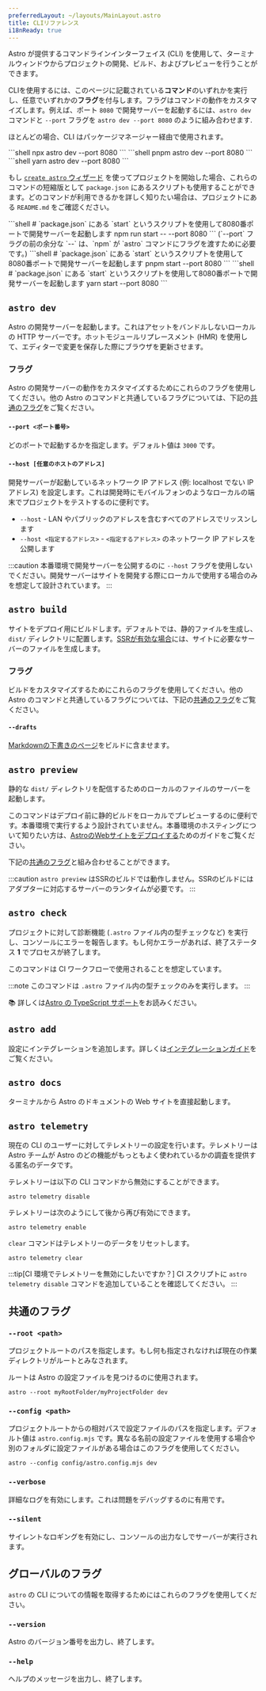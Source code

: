 ```yaml
---
preferredLayout: ~/layouts/MainLayout.astro
title: CLIリファレンス
i18nReady: true
---
```




Astro が提供するコマンドラインインターフェイス (CLI) を使用して、ターミナルウィンドウからプロジェクトの開発、ビルド、およびプレビューを行うことができます。

CLIを使用するには、このページに記載されている**コマンド**のいずれかを実行し、任意でいずれかの**フラグ**を付与します。フラグはコマンドの動作をカスタマイズします。例えば、ポート `8080` で開発サーバーを起動するには、`astro dev` コマンドと `--port` フラグを `astro dev --port 8080` のように組み合わせます.

ほとんどの場合、CLI はパッケージマネージャー経由で使用されます。

<PackageManagerTabs>
  <Fragment slot="npm">
  ```shell
  npx astro dev --port 8080
  ```
  </Fragment>
  <Fragment slot="pnpm">
  ```shell
  pnpm astro dev --port 8080
  ```
  </Fragment>
  <Fragment slot="yarn">
  ```shell
  yarn astro dev --port 8080
  ```
  </Fragment>
</PackageManagerTabs>

もし [`create astro` ウィザード](/ja/install/auto/#1-セットアップウィザードを実行する) を使ってプロジェクトを開始した場合、これらのコマンドの短縮版として `package.json` にあるスクリプトも使用することができます。どのコマンドが利用できるかを詳しく知りたい場合は、プロジェクトにある `README.md` をご確認ください。

<PackageManagerTabs>
  <Fragment slot="npm">
  ```shell
  # `package.json` にある `start` というスクリプトを使用して8080番ポートで開発サーバーを起動します
  npm run start -- --port 8080
  ```
  (`--port` フラグの前の余分な `--` は、`npm` が `astro` コマンドにフラグを渡すために必要です。)
  </Fragment>
  <Fragment slot="pnpm">
  ```shell
  # `package.json` にある `start` というスクリプトを使用して8080番ポートで開発サーバーを起動します
  pnpm start --port 8080
  ```
  </Fragment>
  <Fragment slot="yarn">
  ```shell
  # `package.json` にある `start` というスクリプトを使用して8080番ポートで開発サーバーを起動します
  yarn start --port 8080
  ```
  </Fragment>
</PackageManagerTabs>

## `astro dev`

Astro の開発サーバーを起動します。これはアセットをバンドルしないローカルの HTTP サーバーです。ホットモジュールリプレースメント (HMR) を使用して、エディターで変更を保存した際にブラウザを更新させます。

### フラグ

Astro の開発サーバーの動作をカスタマイズするためにこれらのフラグを使用してください。他の Astro のコマンドと共通しているフラグについては、下記の[共通のフラグ](#共通のフラグ)をご覧ください。

#### `--port <ポート番号>`

どのポートで起動するかを指定します。デフォルト値は `3000` です。

#### `--host [任意のホストのアドレス]`

開発サーバーが起動しているネットワーク IP アドレス (例: localhost でない IP アドレス) を設定します。これは開発時にモバイルフォンのようなローカルの端末でプロジェクトをテストするのに便利です。

- `--host` - LAN やパブリックのアドレスを含むすべてのアドレスでリッスンします
- `--host <指定するアドレス>` - `<指定するアドレス>` のネットワーク IP アドレスを公開します

:::caution
本番環境で開発サーバーを公開するのに `--host` フラグを使用しないでください。開発サーバーはサイトを開発する際にローカルで使用する場合のみを想定して設計されています。
:::

## `astro build`

サイトをデプロイ用にビルドします。デフォルトでは、静的ファイルを生成し、`dist/` ディレクトリに配置します。[SSRが有効な場合](/ja/guides/server-side-rendering/)には、サイトに必要なサーバーのファイルを生成します。

### フラグ

ビルドをカスタマイズするためにこれらのフラグを使用してください。他の Astro のコマンドと共通しているフラグについては、下記の[共通のフラグ](#共通のフラグ)をご覧ください。

#### `--drafts`

[Markdownの下書きのページ](/ja/guides/markdown-content/#markdownページ)をビルドに含ませます。

## `astro preview`

静的な `dist/` ディレクトリを配信するためのローカルのファイルのサーバーを起動します。

このコマンドはデプロイ前に静的ビルドをローカルでプレビューするのに便利です。本番環境で実行するよう設計されていません。本番環境のホスティングについて知りたい方は、[AstroのWebサイトをデプロイする](/ja/guides/deploy/)ためのガイドをご覧ください。

下記の[共通のフラグ](#共通のフラグ)と組み合わせることができます。

:::caution
`astro preview` はSSRのビルドでは動作しません。SSRのビルドにはアダプターに対応するサーバーのランタイムが必要です。
:::

## `astro check`

プロジェクトに対して診断機能 (`.astro` ファイル内の型チェックなど) を実行し、コンソールにエラーを報告します。もし何かエラーがあれば、終了ステータス **1** でプロセスが終了します。

このコマンドは CI ワークフローで使用されることを想定しています。

:::note
このコマンドは `.astro` ファイル内の型チェックのみを実行します。
:::

📚 詳しくは[Astro の TypeScript サポート](/ja/guides/typescript/)をお読みください。

## `astro add`

設定にインテグレーションを追加します。詳しくは[インテグレーションガイド](/ja/guides/integrations-guide/#automatic-integration-setup)をご覧ください。

## `astro docs`

ターミナルから Astro のドキュメントの Web サイトを直接起動します。

## `astro telemetry`

現在の CLI のユーザーに対してテレメトリーの設定を行います。テレメトリーは Astro チームが Astro のどの機能がもっともよく使われているかの調査を提供する匿名のデータです。

テレメトリーは以下の CLI コマンドから無効にすることができます。

```shell
astro telemetry disable
```

テレメトリーは次のようにして後から再び有効にできます。

```shell
astro telemetry enable
```

`clear` コマンドはテレメトリーのデータをリセットします。

```shell
astro telemetry clear
```

:::tip[CI 環境でテレメトリーを無効にしたいですか？]
CI スクリプトに `astro telemetry disable` コマンドを追加していることを確認してください。
:::

## 共通のフラグ

### `--root <path>`

プロジェクトルートのパスを指定します。もし何も指定されなければ現在の作業ディレクトリがルートとみなされます。

ルートは Astro の設定ファイルを見つけるのに使用されます。

```shell
astro --root myRootFolder/myProjectFolder dev
```

### `--config <path>`

プロジェクトルートからの相対パスで設定ファイルのパスを指定します。デフォルト値は `astro.config.mjs` です。異なる名前の設定ファイルを使用する場合や別のフォルダに設定ファイルがある場合はこのフラグを使用してください。

```shell
astro --config config/astro.config.mjs dev
```

### `--verbose`

詳細なログを有効にします。これは問題をデバッグするのに有用です。

### `--silent`

サイレントなロギングを有効にし、コンソールの出力なしでサーバーが実行されます。

## グローバルのフラグ

`astro` の CLI についての情報を取得するためにはこれらのフラグを使用してください。

### `--version`

Astro のバージョン番号を出力し、終了します。

### `--help`

ヘルプのメッセージを出力し、終了します。
